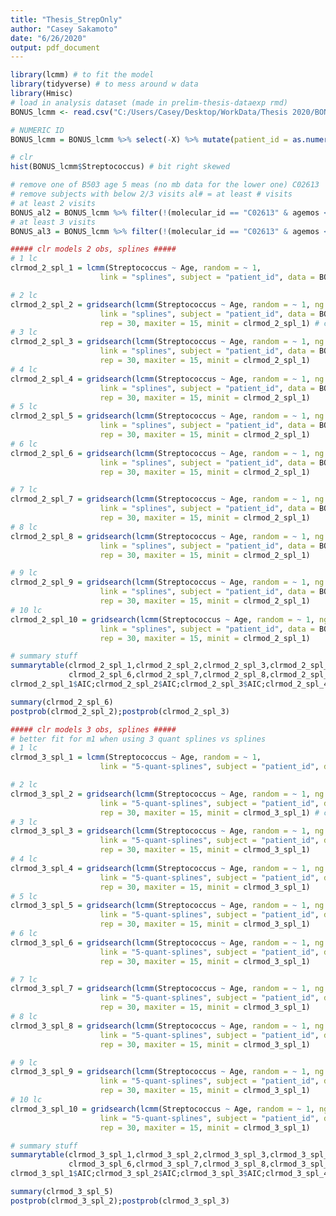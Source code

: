 ---
title: "Thesis_StrepOnly"
author: "Casey Sakamoto"
date: "6/26/2020"
output: pdf_document
---

```{r setup, include=FALSE}
library(lcmm) # to fit the model 
library(tidyverse) # to mess around w data
library(Hmisc)
# load in analysis dataset (made in prelim-thesis-dataexp rmd)
BONUS_lcmm <- read.csv("C:/Users/Casey/Desktop/WorkData/Thesis 2020/BONUS_lcmm.csv")

# NUMERIC ID
BONUS_lcmm = BONUS_lcmm %>% select(-X) %>% mutate(patient_id = as.numeric(str_sub(Patient,start=2)))

# clr
hist(BONUS_lcmm$Streptococcus) # bit right skewed
```

```{r data manip}
# remove one of B503 age 5 meas (no mb data for the lower one) C02613
# remove subjects with below 2/3 visits al# = at least # visits
# at least 2 visits
BONUS_al2 = BONUS_lcmm %>% filter(!(molecular_id == "C02613" & agemos < 4.8)) %>% filter(Num_Samples > 1)
# at least 3 visits
BONUS_al3 = BONUS_lcmm %>% filter(!(molecular_id == "C02613" & agemos < 4.8)) %>% filter(Num_Samples > 2)
```

```{r clr 2 obs spline models}
##### clr models 2 obs, splines #####
# 1 lc
clrmod_2_spl_1 = lcmm(Streptococcus ~ Age, random = ~ 1,
                    link = "splines", subject = "patient_id", data = BONUS_al2 ) # converges

# 2 lc
clrmod_2_spl_2 = gridsearch(lcmm(Streptococcus ~ Age, random = ~ 1, ng = 2, mixture = ~ 1,
                    link = "splines", subject = "patient_id", data = BONUS_al2 ),
                    rep = 30, maxiter = 15, minit = clrmod_2_spl_1) # converges
# 3 lc
clrmod_2_spl_3 = gridsearch(lcmm(Streptococcus ~ Age, random = ~ 1, ng = 3, mixture = ~ 1,
                    link = "splines", subject = "patient_id", data = BONUS_al2 ),
                    rep = 30, maxiter = 15, minit = clrmod_2_spl_1)
# 4 lc
clrmod_2_spl_4 = gridsearch(lcmm(Streptococcus ~ Age, random = ~ 1, ng = 4, mixture = ~ 1,
                    link = "splines", subject = "patient_id", data = BONUS_al2 ),
                    rep = 30, maxiter = 15, minit = clrmod_2_spl_1)
# 5 lc
clrmod_2_spl_5 = gridsearch(lcmm(Streptococcus ~ Age, random = ~ 1, ng = 5, mixture = ~ 1,
                    link = "splines", subject = "patient_id", data = BONUS_al2 ),
                    rep = 30, maxiter = 15, minit = clrmod_2_spl_1)
# 6 lc
clrmod_2_spl_6 = gridsearch(lcmm(Streptococcus ~ Age, random = ~ 1, ng = 6, mixture = ~ 1,
                    link = "splines", subject = "patient_id", data = BONUS_al2 ),
                    rep = 30, maxiter = 15, minit = clrmod_2_spl_1)

# 7 lc
clrmod_2_spl_7 = gridsearch(lcmm(Streptococcus ~ Age, random = ~ 1, ng = 7, mixture = ~ 1,
                    link = "splines", subject = "patient_id", data = BONUS_al2 ),
                    rep = 30, maxiter = 15, minit = clrmod_2_spl_1)
# 8 lc
clrmod_2_spl_8 = gridsearch(lcmm(Streptococcus ~ Age, random = ~ 1, ng = 8, mixture = ~ 1,
                    link = "splines", subject = "patient_id", data = BONUS_al2 ),
                    rep = 30, maxiter = 15, minit = clrmod_2_spl_1)

# 9 lc
clrmod_2_spl_9 = gridsearch(lcmm(Streptococcus ~ Age, random = ~ 1, ng = 9, mixture = ~ 1,
                    link = "splines", subject = "patient_id", data = BONUS_al2 ),
                    rep = 30, maxiter = 15, minit = clrmod_2_spl_1)
# 10 lc
clrmod_2_spl_10 = gridsearch(lcmm(Streptococcus ~ Age, random = ~ 1, ng = 10, mixture = ~ 1,
                    link = "splines", subject = "patient_id", data = BONUS_al2 ),
                    rep = 30, maxiter = 15, minit = clrmod_2_spl_1)

# summary stuff
summarytable(clrmod_2_spl_1,clrmod_2_spl_2,clrmod_2_spl_3,clrmod_2_spl_4,clrmod_2_spl_5,
             clrmod_2_spl_6,clrmod_2_spl_7,clrmod_2_spl_8,clrmod_2_spl_9,clrmod_2_spl_10)
clrmod_2_spl_1$AIC;clrmod_2_spl_2$AIC;clrmod_2_spl_3$AIC;clrmod_2_spl_4$AIC

summary(clrmod_2_spl_6)
postprob(clrmod_2_spl_2);postprob(clrmod_2_spl_3)
```
```{r clr 3 obs spline models}
##### clr models 3 obs, splines #####
# better fit for m1 when using 3 quant splines vs splines
# 1 lc
clrmod_3_spl_1 = lcmm(Streptococcus ~ Age, random = ~ 1,
                    link = "5-quant-splines", subject = "patient_id", data = BONUS_al3 ) # converges

# 2 lc
clrmod_3_spl_2 = gridsearch(lcmm(Streptococcus ~ Age, random = ~ 1, ng = 2, mixture = ~ 1,
                    link = "5-quant-splines", subject = "patient_id", data = BONUS_al3 ),
                    rep = 30, maxiter = 15, minit = clrmod_3_spl_1) # converges
# 3 lc
clrmod_3_spl_3 = gridsearch(lcmm(Streptococcus ~ Age, random = ~ 1, ng = 3, mixture = ~ 1,
                    link = "5-quant-splines", subject = "patient_id", data = BONUS_al3 ),
                    rep = 30, maxiter = 15, minit = clrmod_3_spl_1)
# 4 lc
clrmod_3_spl_4 = gridsearch(lcmm(Streptococcus ~ Age, random = ~ 1, ng = 4, mixture = ~ 1,
                    link = "5-quant-splines", subject = "patient_id", data = BONUS_al3 ),
                    rep = 30, maxiter = 15, minit = clrmod_3_spl_1)
# 5 lc
clrmod_3_spl_5 = gridsearch(lcmm(Streptococcus ~ Age, random = ~ 1, ng = 5, mixture = ~ 1,
                    link = "5-quant-splines", subject = "patient_id", data = BONUS_al3 ),
                    rep = 30, maxiter = 15, minit = clrmod_3_spl_1)
# 6 lc
clrmod_3_spl_6 = gridsearch(lcmm(Streptococcus ~ Age, random = ~ 1, ng = 6, mixture = ~ 1,
                    link = "5-quant-splines", subject = "patient_id", data = BONUS_al3 ),
                    rep = 30, maxiter = 15, minit = clrmod_3_spl_1)

# 7 lc
clrmod_3_spl_7 = gridsearch(lcmm(Streptococcus ~ Age, random = ~ 1, ng = 7, mixture = ~ 1,
                    link = "5-quant-splines", subject = "patient_id", data = BONUS_al3 ),
                    rep = 30, maxiter = 15, minit = clrmod_3_spl_1)
# 8 lc
clrmod_3_spl_8 = gridsearch(lcmm(Streptococcus ~ Age, random = ~ 1, ng = 8, mixture = ~ 1,
                    link = "5-quant-splines", subject = "patient_id", data = BONUS_al3 ),
                    rep = 30, maxiter = 15, minit = clrmod_3_spl_1)

# 9 lc
clrmod_3_spl_9 = gridsearch(lcmm(Streptococcus ~ Age, random = ~ 1, ng = 9, mixture = ~ 1,
                    link = "5-quant-splines", subject = "patient_id", data = BONUS_al3 ),
                    rep = 30, maxiter = 15, minit = clrmod_3_spl_1)
# 10 lc
clrmod_3_spl_10 = gridsearch(lcmm(Streptococcus ~ Age, random = ~ 1, ng = 10, mixture = ~ 1,
                    link = "5-quant-splines", subject = "patient_id", data = BONUS_al3 ),
                    rep = 30, maxiter = 15, minit = clrmod_3_spl_1)

# summary stuff
summarytable(clrmod_3_spl_1,clrmod_3_spl_2,clrmod_3_spl_3,clrmod_3_spl_4,clrmod_3_spl_5,
             clrmod_3_spl_6,clrmod_3_spl_7,clrmod_3_spl_8,clrmod_3_spl_9,clrmod_3_spl_10)
clrmod_3_spl_1$AIC;clrmod_3_spl_2$AIC;clrmod_3_spl_3$AIC;clrmod_3_spl_4$AIC;clrmod_3_spl_5$AIC

summary(clrmod_3_spl_5)
postprob(clrmod_3_spl_2);postprob(clrmod_3_spl_3)
```

